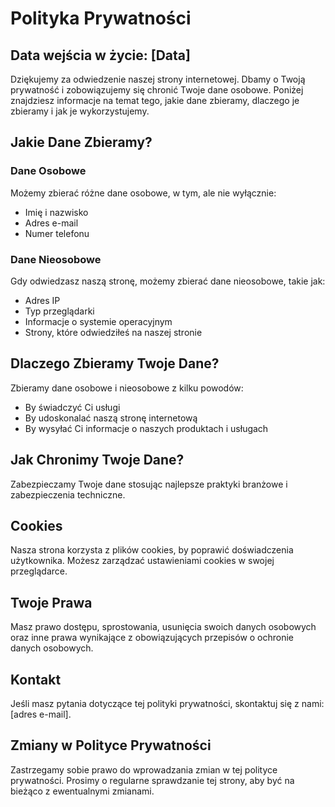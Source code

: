 # Polityka Prywatności

## Data wejścia w życie: [Data]

Dziękujemy za odwiedzenie naszej strony internetowej. Dbamy o Twoją prywatność i zobowiązujemy się chronić Twoje dane osobowe. Poniżej znajdziesz informacje na temat tego, jakie dane zbieramy, dlaczego je zbieramy i jak je wykorzystujemy.

## Jakie Dane Zbieramy?

### Dane Osobowe

Możemy zbierać różne dane osobowe, w tym, ale nie wyłącznie:

- Imię i nazwisko
- Adres e-mail
- Numer telefonu

### Dane Nieosobowe

Gdy odwiedzasz naszą stronę, możemy zbierać dane nieosobowe, takie jak:

- Adres IP
- Typ przeglądarki
- Informacje o systemie operacyjnym
- Strony, które odwiedziłeś na naszej stronie

## Dlaczego Zbieramy Twoje Dane?

Zbieramy dane osobowe i nieosobowe z kilku powodów:

- By świadczyć Ci usługi
- By udoskonalać naszą stronę internetową
- By wysyłać Ci informacje o naszych produktach i usługach

## Jak Chronimy Twoje Dane?

Zabezpieczamy Twoje dane stosując najlepsze praktyki branżowe i zabezpieczenia techniczne.

## Cookies

Nasza strona korzysta z plików cookies, by poprawić doświadczenia użytkownika. Możesz zarządzać ustawieniami cookies w swojej przeglądarce.

## Twoje Prawa

Masz prawo dostępu, sprostowania, usunięcia swoich danych osobowych oraz inne prawa wynikające z obowiązujących przepisów o ochronie danych osobowych.

## Kontakt

Jeśli masz pytania dotyczące tej polityki prywatności, skontaktuj się z nami: [adres e-mail].

## Zmiany w Polityce Prywatności

Zastrzegamy sobie prawo do wprowadzania zmian w tej polityce prywatności. Prosimy o regularne sprawdzanie tej strony, aby być na bieżąco z ewentualnymi zmianami.
